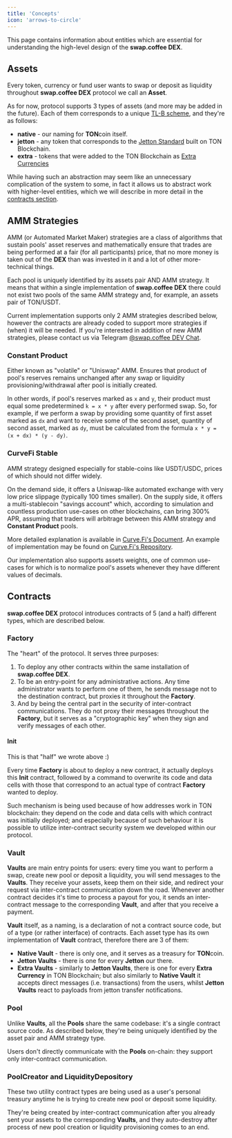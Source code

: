 ```yaml
---
title: 'Concepts'
icon: 'arrows-to-circle'
---
```


This page contains information about entities which are essential for understanding the high-level design of the **swap.coffee DEX**.

## Assets

Every token, currency or fund user wants to swap or deposit as liquidity throughout **swap.coffee DEX** protocol we call an **Asset**.

As for now, protocol supports 3 types of assets (and more may be added in the future).
Each of them corresponds to a unique [TL-B scheme](/technical-guides/dex/tlb-schemes#asset), and they're as follows:

- **native** - our naming for **TON**coin itself.
- **jetton** - any token that corresponds to the [Jetton Standard](https://github.com/ton-blockchain/TEPs/blob/master/text/0074-jettons-standard.md) built on TON Blockchain.
- **extra** - tokens that were added to the TON Blockchain as [Extra Currencies](https://docs.ton.org/v3/documentation/dapps/defi/coins#extra-currencies)

While having such an abstraction may seem like an unnecessary complication of the system to some, in fact it allows
us to abstract work with higher-level entities, which we will describe in more detail in the [contracts section](#contracts).

## AMM Strategies

AMM (or Automated Market Maker) strategies are a class of algorithms that sustain pools' asset reserves and
mathematically ensure that trades are being performed at a fair (for all participants) price, that no more money is
taken out of the **DEX** than was invested in it and a lot of other more-technical things.

Each pool is uniquely identified by its assets pair AND AMM strategy. It means that within a single implementation of
**swap.coffee DEX** there could not exist two pools of the same AMM strategy and, for example, an assets pair of TON/USDT.

Current implementation supports only 2 AMM strategies described below, however the contracts are already coded to support
more strategies if (when) it will be needed. If you're interested in addition of new AMM strategies, please contact
us via Telegram [@swap.coffee DEV Chat](https://t.me/swapcoffee_dev_chat).

### Constant Product

Either known as "volatile" or "Uniswap" AMM. Ensures that product of pool's reserves remains unchanged after
any swap or liquidity provisioning/withdrawal after pool is initially created.

In other words, if pool's reserves marked as `x` and `y`, their product must equal some predetermined `k = x * y` after
every performed swap. So, for example, if we perform a swap by providing some quantity of first asset marked as `dx`
and want to receive some of the second asset, quantity of second asset, marked as `dy`, must be calculated from
the formula `x * y = (x + dx) * (y - dy)`.

### CurveFi Stable

AMM strategy designed especially for stable-coins like USDT/USDC, prices of which should not differ widely.

On the demand side, it offers a Uniswap-like automated exchange with very low price slippage (typically 100 times
smaller). On the supply side, it offers a multi-stablecoin "savings account" which, according to simulation and
countless production use-cases on other blockchains, can bring 300% APR, assuming that traders will arbitrage
between this AMM strategy and **Constant Product** pools.

More detailed explanation is available in [Curve.Fi's Document](https://docs.curve.fi/assets/pdf/stableswap-paper.pdf).
An example of implementation may be found on [Curve.Fi's Repository](https://github.com/curvefi/curve-contract/blob/master/contracts/pools/eurs/StableSwapEURS.vy).

Our implementation also supports assets weights, one of common use-cases for which is to normalize pool's assets
whenever they have different values of decimals.

## Contracts

**swap.coffee DEX** protocol introduces contracts of 5 (and a half) different types, which are described below.

### Factory

The "heart" of the protocol. It serves three purposes:

1. To deploy any other contracts within the same installation of **swap.coffee DEX**.
2. To be an entry-point for any administrative actions. Any time administrator wants to perform one of them, he sends message not to the destination contract, but proxies it throughout the **Factory**.
3. And by being the central part in the security of inter-contract communications. They do not proxy their messages throughout the **Factory**, but it serves as a "cryptographic key" when they sign and verify messages of each other.

#### Init

This is that "half" we wrote above :)

Every time **Factory** is about to deploy a new contract, it actually deploys this **Init** contract,
followed by a command to overwrite its code and data cells with those that correspond to an actual type of contract
**Factory** wanted to deploy.

Such mechanism is being used because of how addresses work in TON blockchain: they depend on the code and data cells
with which contract was initially deployed; and especially because of such behaviour it is possible to utilize inter-contract
security system we developed within our protocol.

### Vault

**Vaults** are main entry points for users: every time you want to perform a swap, create new pool or deposit a liquidity,
you will send messages to the **Vaults**. They receive your assets, keep them on their side, and redirect your request via
inter-contract communication down the road. Whenever another contract decides it's time to process a payout for you, it
sends an inter-contract message to the corresponding **Vault**, and after that you receive a payment.

**Vault** itself, as a naming, is a declaration of not a contract source code, but of a type (or rather interface) of contracts.
Each asset type has its own implementation of **Vault** contract, therefore there are 3 of them:

- **Native Vault** - there is only one, and it serves as a treasury for **TON**coin.
- **Jetton Vaults** - there is one for every **Jetton** our there.
- **Extra Vaults** - similarly to **Jetton Vaults**, there is one for every **Extra Currency** in TON Blockchain; but also similarly to **Native Vault** it accepts direct messages (i.e. transactions) from the users, whilst **Jetton Vaults** react to payloads from jetton transfer notifications.

### Pool

Unlike **Vaults**, all the **Pools** share the same codebase: it's a single contract source code.
As described below, they're being uniquely identified by the asset pair and AMM strategy type.

Users don't directly communicate with the **Pools** on-chain: they support only inter-contract communication.

### PoolCreator and LiquidityDepository

These two utility contract types are being used as a user's personal treasury anytime
he is trying to create new pool or deposit some liquidity.

They're being created by inter-contract communication after you already sent your assets to the corresponding **Vaults**,
and they auto-destroy after process of new pool creation or liquidity provisioning comes to an end.